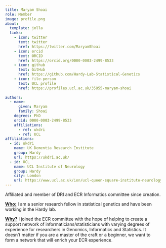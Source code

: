 ```yaml
---
title: Maryam Shoai
role: Member 
image: profile.png
about: 
  template: jolla
  links: 
    - icon: twitter
      text: twitter
      href: https://twitter.com/MaryamShoai
    - icon: orcid
      text: ORCID
      href: https://orcid.org/0000-0003-2499-8533
    - icon: github
      text: GitHub
      href: https://github.com/Hardy-Lab-Statistical-Genetics
    - icon: file-person
      text: UCL profile
      href: https://profiles.ucl.ac.uk/35855-maryam-shoai
      
authors:
  - name:
      given: Maryam
      family: Shoai
    degrees: PhD
    orcid: 0000-0003-2499-8533
    affiliations:
      - ref: ukdri
      - ref: UCL 
affiliations:
  - id: ukdri
    name: UK Dementia Research Institute
    group: Hardy
    url: https://ukdri.ac.uk/ 
  - id: UCL
    name: UCL Institute of Neurology
    group: Hardy
    city: London
    url: https://www.ucl.ac.uk/ion/ucl-queen-square-institute-neurology
---
```


Affiliated and member of DRI and ECR Informatics committee since creation.

[**Who:**]{.underline} I am a senior research fellow in statistical genetics and have been working in the Hardy lab. 

[**Why?**]{.underline} I joined the ECR committee with the hope of helping to create a support network of informaticians/statisticians with varying degrees of experience for researchers in Genomics, Informatics and Statistics. It doesn't matter if you are a master of the craft or a beginner, we want to form a network that will enrich your ECR experience.
